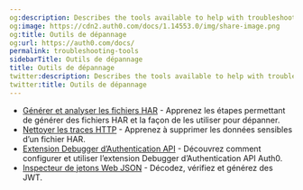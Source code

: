 ```yaml
---
og:description: Describes the tools available to help with troubleshooting.
og:image: https://cdn2.auth0.com/docs/1.14553.0/img/share-image.png
og:title: Outils de dépannage
og:url: https://auth0.com/docs/
permalink: troubleshooting-tools
sidebarTitle: Outils de dépannage
title: Outils de dépannage
twitter:description: Describes the tools available to help with troubleshooting.
twitter:title: Outils de dépannage
---
```


* [Générer et analyser les fichiers HAR](/troubleshoot/tools/generate-and-analyze-har-files) - Apprenez les étapes permettant de générer des fichiers HAR et la façon de les utiliser pour dépanner.
* [Nettoyer les traces HTTP](/sanitize-http-traces) - Apprenez à supprimer les données sensibles d’un fichier HAR.
* [Extension Debugger d’Authentication API](/extensions/authentication-api-debugger-extension) - Découvrez comment configurer et utiliser l’extension Debugger d’Authentication API Auth0.
* [Inspecteur de jetons Web JSON](https://jwt.io/) - Décodez, vérifiez et générez des JWT.